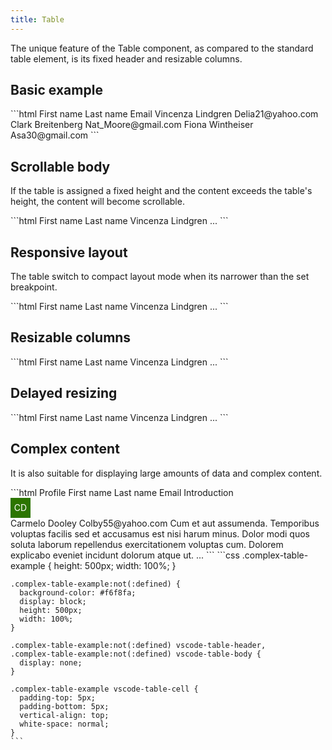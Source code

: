 ```yaml
---
title: Table
---
```




<Imports />
<PageSwitcher />

The unique feature of the Table component, as compared to the standard table element, is its fixed header and resizable columns.

## Basic example

<Demo>
  <BasicExample />
  <Fragment slot="html">
    ```html
    <vscode-table zebra bordered-rows>
      <vscode-table-header slot="header">
        <vscode-table-header-cell>First name</vscode-table-header-cell>
        <vscode-table-header-cell>Last name</vscode-table-header-cell>
        <vscode-table-header-cell>Email</vscode-table-header-cell>
      </vscode-table-header>
      <vscode-table-body slot="body">
        <vscode-table-row>
          <vscode-table-cell>Vincenza</vscode-table-cell>
          <vscode-table-cell>Lindgren</vscode-table-cell>
          <vscode-table-cell>Delia21@yahoo.com</vscode-table-cell>
        </vscode-table-row>
        <vscode-table-row>
          <vscode-table-cell>Clark</vscode-table-cell>
          <vscode-table-cell>Breitenberg</vscode-table-cell>
          <vscode-table-cell>Nat_Moore@gmail.com</vscode-table-cell>
        </vscode-table-row>
        <vscode-table-row>
          <vscode-table-cell>Fiona</vscode-table-cell>
          <vscode-table-cell>Wintheiser</vscode-table-cell>
          <vscode-table-cell>Asa30@gmail.com</vscode-table-cell>
        </vscode-table-row>
      </vscode-table-body>
    </vscode-table>
    ```
  </Fragment>
</Demo>

## Scrollable body

If the table is assigned a fixed height and the content exceeds the table's height, the content will become scrollable.

<Demo>
  <ScrollableExample />
  <Fragment slot="html">
    ```html
    <vscode-table class="scrollable-example">
      <vscode-table-header slot="header">
        <vscode-table-header-cell>First name</vscode-table-header-cell>
        <vscode-table-header-cell>Last name</vscode-table-header-cell>
      </vscode-table-header>
      <vscode-table-body slot="body">
        <vscode-table-row>
          <vscode-table-cell>Vincenza</vscode-table-cell>
          <vscode-table-cell>Lindgren</vscode-table-cell>
        </vscode-table-row>
        ...
      </vscode-table-body>
    </vscode-table>
    ```
  </Fragment>
</Demo>

## Responsive layout

The table switch to compact layout mode when its narrower than the set breakpoint.

<Demo>
  <ResponsiveExample />
  <Fragment slot="html">
    ```html
    <vscode-table
      class="responsive-example"
      bordered-columns
      zebra
      responsive
      breakpoint="400"
    >
      <vscode-table-header slot="header">
        <vscode-table-header-cell>First name</vscode-table-header-cell>
        <vscode-table-header-cell>Last name</vscode-table-header-cell>
      </vscode-table-header>
      <vscode-table-body slot="body">
        <vscode-table-row>
          <vscode-table-cell>Vincenza</vscode-table-cell>
          <vscode-table-cell>Lindgren</vscode-table-cell>
        </vscode-table-row>
        ...
      </vscode-table-body>
    </vscode-table>
    ```
  </Fragment>
</Demo>

## Resizable columns

<Demo>
  <ResizableColumnsExample />
  <Fragment slot="html">
    ```html
    <vscode-table class="resizable-example" zebra bordered-columns resizable>
      <vscode-table-header slot="header">
        <vscode-table-header-cell>First name</vscode-table-header-cell>
        <vscode-table-header-cell>Last name</vscode-table-header-cell>
      </vscode-table-header>
      <vscode-table-body slot="body">
        <vscode-table-row>
          <vscode-table-cell>Vincenza</vscode-table-cell>
          <vscode-table-cell>Lindgren</vscode-table-cell>
        </vscode-table-row>
        ...
      </vscode-table-body>
    </vscode-table>
    ```
  </Fragment>
</Demo>

## Delayed resizing

<Demo>
  <ResizableColumnsExample delayed />
  <Fragment slot="html">
    ```html
    <vscode-table class="resizable-example" zebra bordered-columns resizable delayed-resizing>
      <vscode-table-header slot="header">
        <vscode-table-header-cell>First name</vscode-table-header-cell>
        <vscode-table-header-cell>Last name</vscode-table-header-cell>
      </vscode-table-header>
      <vscode-table-body slot="body">
        <vscode-table-row>
          <vscode-table-cell>Vincenza</vscode-table-cell>
          <vscode-table-cell>Lindgren</vscode-table-cell>
        </vscode-table-row>
        ...
      </vscode-table-body>
    </vscode-table>
    ```
  </Fragment>
</Demo>

## Complex content

It is also suitable for displaying large amounts of data and complex content.

<Demo>
  <ComplexContentExample delayed />
  <Fragment slot="html">
    ```html
    <vscode-table
      class="complex-table-example"
      columns='["52px", "80px", "80px"]'
      bordered-columns
      zebra
      min-column-width="5"
    >
      <vscode-table-header slot="header">
        <vscode-table-header-cell
          >Profile <picture></picture>
        </vscode-table-header-cell>
        <vscode-table-header-cell>First name</vscode-table-header-cell>
        <vscode-table-header-cell>Last name</vscode-table-header-cell>
        <vscode-table-header-cell>Email</vscode-table-header-cell>
        <vscode-table-header-cell>Introduction</vscode-table-header-cell>
      </vscode-table-header>
      <vscode-table-body slot="body">
        <vscode-table-row>
          <vscode-table-cell>
            <div
              style="align-items:center;background-color:#2c7500;color:#fff;display:flex;justify-content:center;height:32px;width:32px;"
            >
              CD
            </div>
          </vscode-table-cell>
          <vscode-table-cell>Carmelo</vscode-table-cell>
          <vscode-table-cell>Dooley</vscode-table-cell>
          <vscode-table-cell>Colby55@yahoo.com</vscode-table-cell>
          <vscode-table-cell
            >Cum et aut assumenda. Temporibus voluptas facilis sed et accusamus est
            nisi harum minus. Dolor modi quos soluta laborum repellendus
            exercitationem voluptas cum. Dolorem explicabo eveniet incidunt dolorum
            atque ut.</vscode-table-cell
          >
        </vscode-table-row>
        ...
      </vscode-table-body>
    </vscode-table>
    ```
  </Fragment>
  <Fragment slot="css">
    ```css
    .complex-table-example {
      height: 500px;
      width: 100%;
    }

    .complex-table-example:not(:defined) {
      background-color: #f6f8fa;
      display: block;
      height: 500px;
      width: 100%;
    }

    .complex-table-example:not(:defined) vscode-table-header,
    .complex-table-example:not(:defined) vscode-table-body {
      display: none;
    }

    .complex-table-example vscode-table-cell {
      padding-top: 5px;
      padding-bottom: 5px;
      vertical-align: top;
      white-space: normal;
    }
    ```
  </Fragment>
</Demo>
